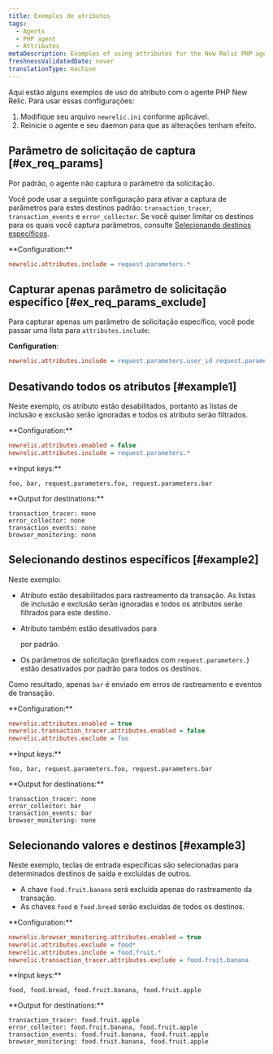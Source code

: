 ```yaml
---
title: Exemplos de atributos
tags:
  - Agents
  - PHP agent
  - Attributes
metaDescription: Examples of using attributes for the New Relic PHP agent.
freshnessValidatedDate: never
translationType: machine
---
```


Aqui estão alguns exemplos de uso do atributo com o agente PHP New Relic. Para usar essas configurações:

1. Modifique seu arquivo `newrelic.ini` conforme aplicável.
2. Reinicie o agente e seu daemon para que as alterações tenham efeito.

## Parâmetro de solicitação de captura [#ex_req_params]

Por padrão, o agente não captura o parâmetro da solicitação.

Você pode usar a seguinte configuração para ativar a captura de parâmetros para estes destinos padrão: `transaction_tracer`, `transaction_events` e `error_collector`. Se você quiser limitar os destinos para os quais você captura parâmetros, consulte [Selecionando destinos específicos](#example2).

<DNT>
  **Configuration:**
</DNT>

```ini
newrelic.attributes.include = request.parameters.*
```

## Capturar apenas parâmetro de solicitação específico [#ex_req_params_exclude]

Para capturar apenas um parâmetro de solicitação específico, você pode passar uma lista para `attributes.include`:

<DNT>**Configuration**</DNT>:

```ini
newrelic.attributes.include = request.parameters.user_id request.parameters.product_id
```

## Desativando todos os atributos [#example1]

Neste exemplo, os atributo estão desabilitados, portanto as listas de inclusão e exclusão serão ignoradas e todos os atributo serão filtrados.

<DNT>
  **Configuration:**
</DNT>

```ini
newrelic.attributes.enabled = false
newrelic.attributes.include = request.parameters.*
```

<DNT>
  **Input keys:**
</DNT>

```
foo, bar, request.parameters.foo, request.parameters.bar
```

<DNT>
  **Output for destinations:**
</DNT>

```
transaction_tracer: none
error_collector: none
transaction_events: none
browser_monitoring: none
```

## Selecionando destinos específicos [#example2]

Neste exemplo:

* Atributo estão desabilitados para rastreamento da transação. As listas de inclusão e exclusão serão ignoradas e todos os atributos serão filtrados para este destino.

* Atributo também estão desativados para

  <InlinePopover type="browser"/>

  por padrão.

* Os parâmetros de solicitação (prefixados com `request.parameters.`) estão desativados por padrão para todos os destinos.

Como resultado, apenas `bar` é enviado em erros de rastreamento e eventos de transação.

<DNT>
  **Configuration:**
</DNT>

```ini
newrelic.attributes.enabled = true
newrelic.transaction_tracer.attributes.enabled = false
newrelic.attributes.exclude = foo
```

<DNT>
  **Input keys:**
</DNT>

```
foo, bar, request.parameters.foo, request.parameters.bar
```

<DNT>
  **Output for destinations:**
</DNT>

```
transaction_tracer: none
error_collector: bar
transaction_events: bar
browser_monitoring: none
```

## Selecionando valores e destinos [#example3]

Neste exemplo, teclas de entrada específicas são selecionadas para determinados destinos de saída e excluídas de outros.

* A chave `food.fruit.banana` será excluída apenas do rastreamento da transação.
* As chaves `food` e `food.bread` serão excluídas de todos os destinos.

<DNT>
  **Configuration:**
</DNT>

```ini
newrelic.browser_monitoring.attributes.enabled = true
newrelic.attributes.exclude = food*
newrelic.attributes.include = food.fruit.*
newrelic.transaction_tracer.attributes.exclude = food.fruit.banana
```

<DNT>
  **Input keys:**
</DNT>

```
food, food.bread, food.fruit.banana, food.fruit.apple
```

<DNT>
  **Output for destinations:**
</DNT>

```
transaction_tracer: food.fruit.apple
error_collector: food.fruit.banana, food.fruit.apple
transaction_events: food.fruit.banana, food.fruit.apple
browser_monitoring: food.fruit.banana, food.fruit.apple
```
